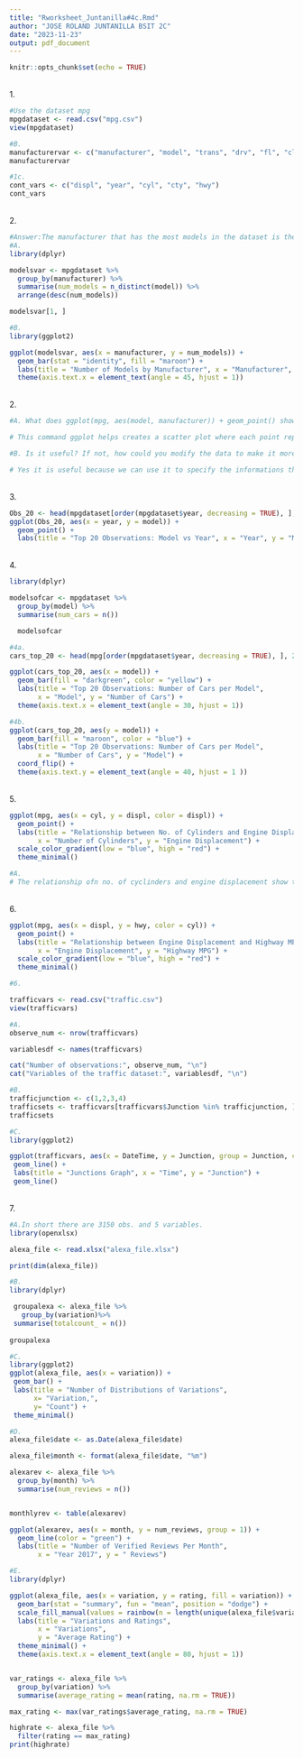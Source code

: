 ```yaml
---
title: "Rworksheet_Juntanilla#4c.Rmd"
author: "JOSE ROLAND JUNTANILLA BSIT 2C"
date: "2023-11-23"
output: pdf_document
---
```


```r
knitr::opts_chunk$set(echo = TRUE)
```
\
1.
```r
#Use the dataset mpg
mpgdataset <- read.csv("mpg.csv")
view(mpgdataset)
```

```r
#B.
manufacturervar <- c("manufacturer", "model", "trans", "drv", "fl", "class")
manufacturervar

```

```r
#1c.
cont_vars <- c("displ", "year", "cyl", "cty", "hwy")
cont_vars
```

\
2.
```r
#Answer:The manufacturer that has the most models in the dataset is the dodge manufacturer and the model that has the most variations is 
#A.
library(dplyr)

modelsvar <- mpgdataset %>%
  group_by(manufacturer) %>%
  summarise(num_models = n_distinct(model)) %>%
  arrange(desc(num_models))

modelsvar[1, ]

```
```r
#B.
library(ggplot2)

ggplot(modelsvar, aes(x = manufacturer, y = num_models)) +
  geom_bar(stat = "identity", fill = "maroon") +
  labs(title = "Number of Models by Manufacturer", x = "Manufacturer", y = "Number of Models") +
  theme(axis.text.x = element_text(angle = 45, hjust = 1))
```
\
2.
```r
#A. What does ggplot(mpg, aes(model, manufacturer)) + geom_point() show?

# This command ggplot helps creates a scatter plot where each point represents a car model, positioned along the x-axis by the model name and along the y-axis by the manufacturer.

#B. Is it useful? If not, how could you modify the data to make it more informative?

# Yes it is useful because we can use it to specify the informations that we want in a certain datasets like for example in our dataset mpg.csv.
```

\
3.
```r
Obs_20 <- head(mpgdataset[order(mpgdataset$year, decreasing = TRUE), ], 20)
ggplot(Obs_20, aes(x = year, y = model)) +
  geom_point() +
  labs(title = "Top 20 Observations: Model vs Year", x = "Year", y = "Model") + theme(axis.text.x = element_text(angle = 30, hjust = 1))
```

\
4.
```r
library(dplyr)

modelsofcar <- mpgdataset %>%
  group_by(model) %>%
  summarise(num_cars = n())

  modelsofcar
```

```r
#4a.
cars_top_20 <- head(mpg[order(mpgdataset$year, decreasing = TRUE), ], 20)

ggplot(cars_top_20, aes(x = model)) +
  geom_bar(fill = "darkgreen", color = "yellow") +
  labs(title = "Top 20 Observations: Number of Cars per Model",
       x = "Model", y = "Number of Cars") +
  theme(axis.text.x = element_text(angle = 30, hjust = 1))
```

```r
#4b.
ggplot(cars_top_20, aes(y = model)) +
  geom_bar(fill = "maroon", color = "blue") +
  labs(title = "Top 20 Observations: Number of Cars per Model",
       x = "Number of Cars", y = "Model") +
  coord_flip() +
  theme(axis.text.y = element_text(angle = 40, hjust = 1 ))
```
\
5.
```r

ggplot(mpg, aes(x = cyl, y = displ, color = displ)) +
  geom_point() +
  labs(title = "Relationship between No. of Cylinders and Engine Displacement",
       x = "Number of Cylinders", y = "Engine Displacement") +
  scale_color_gradient(low = "blue", high = "red") +
  theme_minimal()

#A.
# The relationship ofn no. of cyclinders and engine displacement show that the higher the cyclinder is the higher the engine displacement.
```
\
6.
```r
ggplot(mpg, aes(x = displ, y = hwy, color = cyl)) +
  geom_point() +
  labs(title = "Relationship between Engine Displacement and Highway MPG",
       x = "Engine Displacement", y = "Highway MPG") +
  scale_color_gradient(low = "blue", high = "red") +
  theme_minimal()
```
```r
#6.

trafficvars <- read.csv("traffic.csv")
view(trafficvars)
```

```r
#A.
observe_num <- nrow(trafficvars)

variablesdf <- names(trafficvars)

cat("Number of observations:", observe_num, "\n")
cat("Variables of the traffic dataset:", variablesdf, "\n")
```

```r
#B.
trafficjunction <- c(1,2,3,4)
trafficsets <- trafficvars[trafficvars$Junction %in% trafficjunction, ]
trafficsets
```

```r
#C.
library(ggplot2)

ggplot(trafficvars, aes(x = DateTime, y = Junction, group = Junction, color = Junction)) +
 geom_line() +
 labs(title = "Junctions Graph", x = "Time", y = "Junction") +
 geom_line()
```
\
7.
```r
#A.In short there are 3150 obs. and 5 variables.
library(openxlsx)

alexa_file <- read.xlsx("alexa_file.xlsx")

print(dim(alexa_file))
```
```r
#B.
library(dplyr)

 groupalexa <- alexa_file %>%
   group_by(variation)%>%
 summarise(totalcount_ = n())
 
groupalexa
```

```r
#C.
library(ggplot2)
ggplot(alexa_file, aes(x = variation)) +
 geom_bar() +
 labs(title = "Number of Distributions of Variations",
      x= "Variation,",
      y= "Count") +
 theme_minimal()
```
```r
#D.
alexa_file$date <- as.Date(alexa_file$date)

alexa_file$month <- format(alexa_file$date, "%m")

alexarev <- alexa_file %>%
  group_by(month) %>%
  summarise(num_reviews = n())


monthlyrev <- table(alexarev)

ggplot(alexarev, aes(x = month, y = num_reviews, group = 1)) +
  geom_line(color = "green") +
  labs(title = "Number of Verified Reviews Per Month",
       x = "Year 2017", y = " Reviews")
```


```r
#E.
library(dplyr)

ggplot(alexa_file, aes(x = variation, y = rating, fill = variation)) +
  geom_bar(stat = "summary", fun = "mean", position = "dodge") +
  scale_fill_manual(values = rainbow(n = length(unique(alexa_file$variation)))) +  
  labs(title = "Variations and Ratings",
       x = "Variations",
       y = "Average Rating") +
  theme_minimal() +
  theme(axis.text.x = element_text(angle = 80, hjust = 1))


var_ratings <- alexa_file %>%
  group_by(variation) %>%
  summarise(average_rating = mean(rating, na.rm = TRUE))

max_rating <- max(var_ratings$average_rating, na.rm = TRUE)

highrate <- alexa_file %>%
  filter(rating == max_rating)
print(highrate)


```

